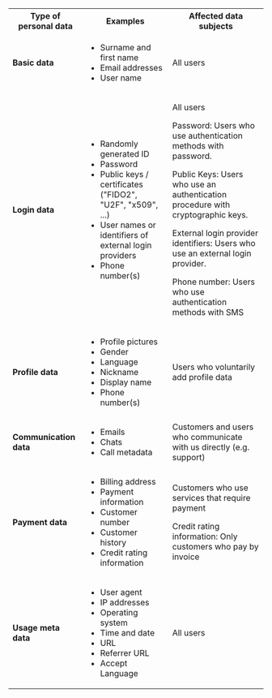 <table>
  <tr>
    <th>Type of personal data</th>
    <th>Examples</th>
    <th>Affected data subjects</th>
  </tr>
  <tr>
    <td>
      <strong>Basic data</strong>
    </td>
    <td>
      <ul>
        <li>Surname and first name</li>
        <li>Email addresses</li>
        <li>User name</li>
      </ul>
    </td>
    <td>All users</td>
  </tr>
  <tr>
    <td>
      <strong>Login data</strong>
    </td>
    <td>
      <ul>
        <li>Randomly generated ID</li>
        <li>Password</li>
        <li>Public keys / certificates ("FIDO2", "U2F", "x509", ...)</li>
        <li>User names or identifiers of external login providers</li>
        <li>Phone number(s)</li>
      </ul>
    </td>
    <td>
      <p>All users</p>
      <p>Password: Users who use authentication methods with password.</p>
      <p>
        Public Keys: Users who use an authentication procedure with
        cryptographic keys.
      </p>
      <p>
        External login provider identifiers: Users who use an external login
        provider.
      </p>
      <p>Phone number: Users who use authentication methods with SMS</p>
    </td>
  </tr>
  <tr>
    <td>
      <strong>Profile data</strong>
    </td>
    <td>
      <ul>
        <li>Profile pictures</li>
        <li>Gender</li>
        <li>Language</li>
        <li>Nickname</li>
        <li>Display name</li>
        <li>Phone number(s)</li>
      </ul>
    </td>
    <td>Users who voluntarily add profile data</td>
  </tr>
  <tr>
    <td>
      <strong>Communication data</strong>
    </td>
    <td>
      <ul>
        <li>Emails</li>
        <li>Chats</li>
        <li>Call metadata</li>
      </ul>
    </td>
    <td>Customers and users who communicate with us directly (e.g. support)</td>
  </tr>
  <tr>
    <td>
      <strong>Payment data</strong>
    </td>
    <td>
      <ul>
        <li>Billing address</li>
        <li>Payment information</li>
        <li>Customer number</li>
        <li>Customer history</li>
        <li>Credit rating information</li>
      </ul>
    </td>
    <td>
      <p>Customers who use services that require payment</p>
      <p>Credit rating information: Only customers who pay by invoice</p>
    </td>
  </tr>
  <tr>
    <td>
      <strong>Usage meta data</strong>
    </td>
    <td>
      <ul>
        <li>User agent</li>
        <li>IP addresses</li>
        <li>Operating system</li>
        <li>Time and date</li>
        <li>URL</li>
        <li>Referrer URL</li>
        <li>Accept Language</li>
      </ul>
    </td>
    <td>All users</td>
  </tr>
</table>
